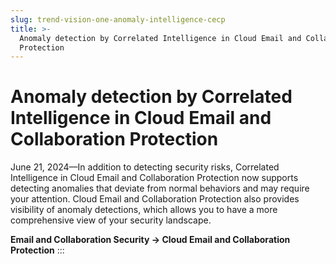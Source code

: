 ```yaml
---
slug: trend-vision-one-anomaly-intelligence-cecp
title: >-
  Anomaly detection by Correlated Intelligence in Cloud Email and Collaboration
  Protection
---
```

# Anomaly detection by Correlated Intelligence in Cloud Email and Collaboration Protection

June 21, 2024—In addition to detecting security risks, Correlated Intelligence in Cloud Email and Collaboration Protection now supports detecting anomalies that deviate from normal behaviors and may require your attention. Cloud Email and Collaboration Protection also provides visibility of anomaly detections, which allows you to have a more comprehensive view of your security landscape.

**Email and Collaboration Security → Cloud Email and Collaboration Protection**
:::
